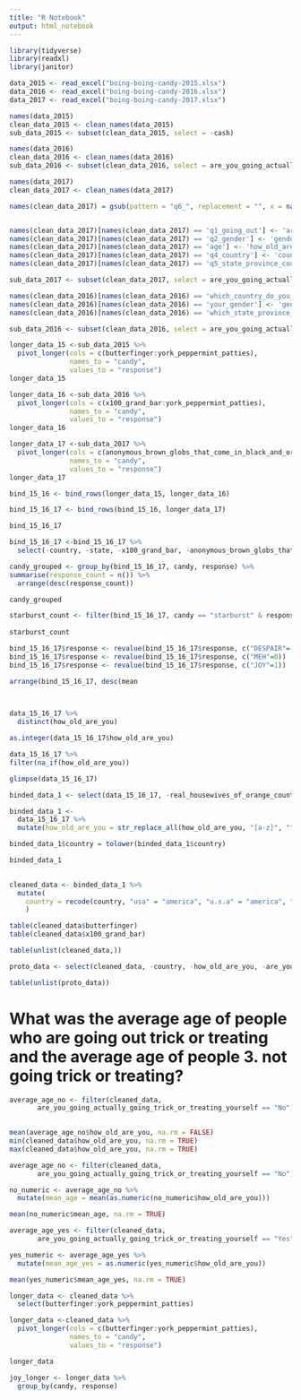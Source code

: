 ```yaml
---
title: "R Notebook"
output: html_notebook
---
```

```r
library(tidyverse)
library(readxl)
library(janitor)

data_2015 <- read_excel("boing-boing-candy-2015.xlsx")
data_2016 <- read_excel("boing-boing-candy-2016.xlsx")
data_2017 <- read_excel("boing-boing-candy-2017.xlsx")

names(data_2015)
clean_data_2015 <- clean_names(data_2015)
sub_data_2015 <- subset(clean_data_2015, select = -cash)
```


```r
names(data_2016)
clean_data_2016 <- clean_names(data_2016)
sub_data_2016 <- subset(clean_data_2016, select = are_you_going_actually_going_trick_or_treating_yourself:york_peppermint_patties)
```

```r
names(data_2017)
clean_data_2017 <- clean_names(data_2017)
```

```r
names(clean_data_2017) = gsub(pattern = "q6_", replacement = "", x = names(clean_data_2017))


names(clean_data_2017)[names(clean_data_2017) == 'q1_going_out'] <- 'are_you_going_actually_going_trick_or_treating_yourself'
names(clean_data_2017)[names(clean_data_2017) == 'q2_gender'] <- 'gender'
names(clean_data_2017)[names(clean_data_2017) == 'age'] <- 'how_old_are_you'
names(clean_data_2017)[names(clean_data_2017) == 'q4_country'] <- 'country'
names(clean_data_2017)[names(clean_data_2017) == 'q5_state_province_county_etc'] <- 'state'

sub_data_2017 <- subset(clean_data_2017, select = are_you_going_actually_going_trick_or_treating_yourself:york_peppermint_patties)
```

```r
names(clean_data_2016)[names(clean_data_2016) == 'which_country_do_you_live_in'] <- 'country'
names(clean_data_2016)[names(clean_data_2016) == 'your_gender'] <- 'gender'
names(clean_data_2016)[names(clean_data_2016) == 'which_state_province_county_do_you_live_in'] <- 'state'

sub_data_2016 <- subset(clean_data_2016, select = are_you_going_actually_going_trick_or_treating_yourself:york_peppermint_patties)
```

```r
longer_data_15 <-sub_data_2015 %>%
  pivot_longer(cols = c(butterfinger:york_peppermint_patties),
               names_to = "candy",
               values_to = "response")
longer_data_15
```

```r
longer_data_16 <-sub_data_2016 %>%
  pivot_longer(cols = c(x100_grand_bar:york_peppermint_patties),
               names_to = "candy",
               values_to = "response")
longer_data_16
```

```r
longer_data_17 <-sub_data_2017 %>%
  pivot_longer(cols = c(anonymous_brown_globs_that_come_in_black_and_orange_wrappers_a_k_a_mary_janes:york_peppermint_patties),
               names_to = "candy",
               values_to = "response")
longer_data_17
```







```r
bind_15_16 <- bind_rows(longer_data_15, longer_data_16)

bind_15_16_17 <- bind_rows(bind_15_16, longer_data_17)

bind_15_16_17
```

```r
bind_15_16_17 <-bind_15_16_17 %>%
  select(-country, -state, -x100_grand_bar, -anonymous_brown_globs_that_come_in_black_and_orange_wrappers, -any_full_sized_candy_bar, -black_jacks, -bonkers_the_candy, -bonkers_the_board_game, -bottle_caps, -boxo_raisins, -broken_glow_stick, -q3_age)
```

```r
candy_grouped <- group_by(bind_15_16_17, candy, response) %>%
summarise(response_count = n()) %>%
  arrange(desc(response_count))

candy_grouped


```


```r
starburst_count <- filter(bind_15_16_17, candy == "starburst" & response == "JOY") 
  
starburst_count
```


```r
bind_15_16_17$response <- revalue(bind_15_16_17$response, c("DESPAIR"=-1))
bind_15_16_17$response <- revalue(bind_15_16_17$response, c("MEH"=0))
bind_15_16_17$response <- revalue(bind_15_16_17$response, c("JOY"=1))
```

```r
arrange(bind_15_16_17, desc(mean

  
```











```r
data_15_16_17 %>%
  distinct(how_old_are_you)

as.integer(data_15_16_17$how_old_are_you)

data_15_16_17 %>%
filter(na_if(how_old_are_you))
```

```r
glimpse(data_15_16_17)
```


```r
binded_data_1 <- select(data_15_16_17, -real_housewives_of_orange_county_season_9_blue_ray, -person_of_interest_season_3_dvd_box_set_not_including_disc_4_with_hilarious_outtakes)
```


```r
binded_data_1 <-
  data_15_16_17 %>% 
  mutate(how_old_are_you = str_replace_all(how_old_are_you, "[a-z]", ""))

binded_data_1$country = tolower(binded_data_1$country)

binded_data_1
  
```

```r
cleaned_data <- binded_data_1 %>% 
  mutate(
    country = recode(country, "usa" = "america", "u.s.a" = "america", "united states of america" = "america", "united states" = "america", "us" = "america", "merica" = "america", "the yoo ess of aaayyyyyy" = "america", "u.s." = "america", "u.s.a." = "america", "usa usa usa!!!!" = "america", "us of a" = "america", "murica" = "america", "usa! usa! usa!" = "america", "usa usa usa" = "america")
    )
```

```r
table(cleaned_data$butterfinger)
table(cleaned_data$x100_grand_bar)
```
```r
table(unlist(cleaned_data,))
```
```r
proto_data <- select(cleaned_data, -country, -how_old_are_you, -are_you_going_actually_going_trick_or_treating_yourself, -gender, -state,)

table(unlist(proto_data))
```
# What was the average age of people who are going out trick or treating and the average age of people 3. not going trick or treating?
```r
average_age_no <- filter(cleaned_data, 
       are_you_going_actually_going_trick_or_treating_yourself == "No")
  

mean(average_age_no$how_old_are_you, na.rm = FALSE)
min(cleaned_data$how_old_are_you, na.rm = TRUE)
max(cleaned_data$how_old_are_you, na.rm = TRUE)


```

```r
average_age_no <- filter(cleaned_data, 
       are_you_going_actually_going_trick_or_treating_yourself == "No")

no_numeric <- average_age_no %>%
  mutate(mean_age = mean(as.numeric(no_numeric$how_old_are_you)))

mean(no_numeric$mean_age, na.rm = TRUE)

```
```r
average_age_yes <- filter(cleaned_data, 
       are_you_going_actually_going_trick_or_treating_yourself == "Yes")

```

```r
yes_numeric <- average_age_yes %>%
  mutate(mean_age_yes = as.numeric(yes_numeric$how_old_are_you))

mean(yes_numeric$mean_age_yes, na.rm = TRUE)
```

```r
longer_data <- cleaned_data %>%
  select(butterfinger:york_peppermint_patties)

longer_data <-cleaned_data %>%
  pivot_longer(cols = c(butterfinger:york_peppermint_patties),
               names_to = "candy",
               values_to = "response")

longer_data
```

```r
joy_longer <- longer_data %>%
  group_by(candy, response)

```


